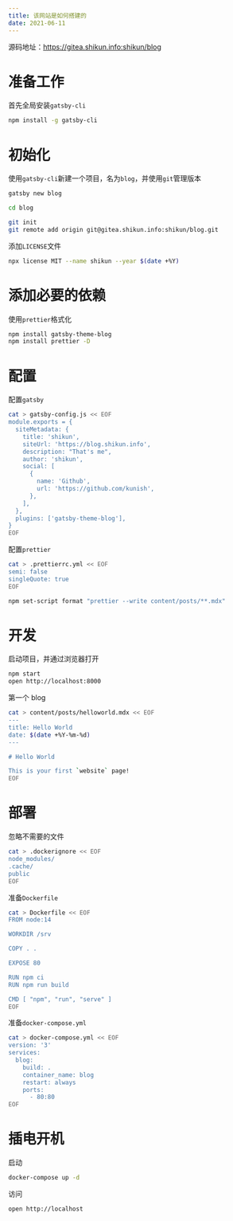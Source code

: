 ```yaml
---
title: 该网站是如何搭建的
date: 2021-06-11
---
```


源码地址：https://gitea.shikun.info:shikun/blog

# 准备工作

首先全局安装`gatsby-cli`

```bash
npm install -g gatsby-cli
```

# 初始化

使用`gatsby-cli`新建一个项目，名为`blog`，并使用`git`管理版本

```bash
gatsby new blog

cd blog

git init
git remote add origin git@gitea.shikun.info:shikun/blog.git
```

添加`LICENSE`文件

```bash
npx license MIT --name shikun --year $(date +%Y)
```

# 添加必要的依赖

使用`prettier`格式化

```bash
npm install gatsby-theme-blog
npm install prettier -D
```

# 配置

配置`gatsby`

```bash
cat > gatsby-config.js << EOF
module.exports = {
  siteMetadata: {
    title: 'shikun',
    siteUrl: 'https://blog.shikun.info',
    description: "That's me",
    author: 'shikun',
    social: [
      {
        name: 'Github',
        url: 'https://github.com/kunish',
      },
    ],
  },
  plugins: ['gatsby-theme-blog'],
}
EOF
```

配置`prettier`

```bash
cat > .prettierrc.yml << EOF
semi: false
singleQuote: true
EOF

npm set-script format "prettier --write content/posts/**.mdx"
```

# 开发

启动项目，并通过浏览器打开

```bash
npm start
open http://localhost:8000
```

第一个 blog

```bash
cat > content/posts/helloworld.mdx << EOF
---
title: Hello World
date: $(date +%Y-%m-%d)
---

# Hello World

This is your first `website` page!
EOF
```

# 部署

忽略不需要的文件

```bash
cat > .dockerignore << EOF
node_modules/
.cache/
public
EOF
```

准备`Dockerfile`

```bash
cat > Dockerfile << EOF
FROM node:14

WORKDIR /srv

COPY . .

EXPOSE 80

RUN npm ci
RUN npm run build

CMD [ "npm", "run", "serve" ]
EOF
```

准备`docker-compose.yml`

```bash
cat > docker-compose.yml << EOF
version: '3'
services:
  blog:
    build: .
    container_name: blog
    restart: always
    ports:
      - 80:80
EOF
```

# 插电开机

启动

```bash
docker-compose up -d
```

访问

```bash
open http://localhost
```
